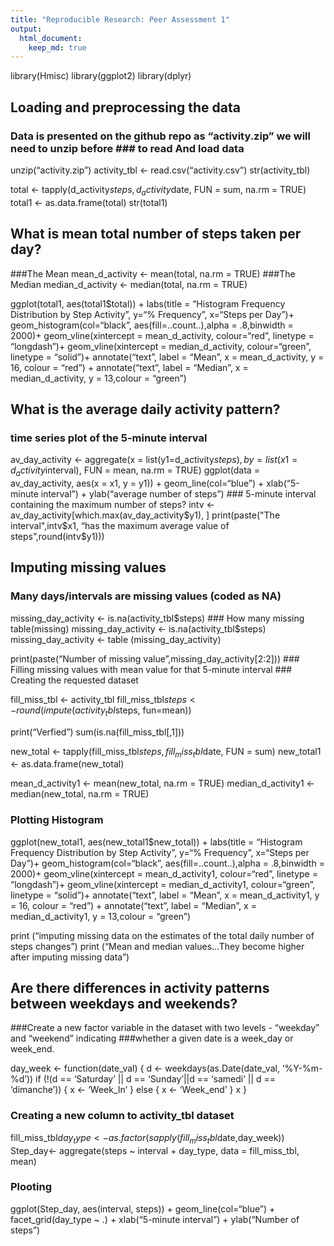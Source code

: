 ---
title: "Reproducible Research: Peer Assessment 1"
output: 
  html_document:
    keep_md: true
---

library(Hmisc)
library(ggplot2)
library(dplyr)

## Loading and preprocessing the data
### Data is presented on the github repo as "activity.zip" we will need to unzip before ### to read And load data
unzip("activity.zip")
activity_tbl <- read.csv("activity.csv")
str(activity_tbl)

total <- tapply(d_activity$steps, d_activity$date, FUN = sum, na.rm = TRUE)
total1 <- as.data.frame(total)
str(total1)


## What is mean total number of steps taken per day?
###The Mean 
mean_d_activity <- mean(total, na.rm = TRUE)
###The Median
median_d_activity <- median(total, na.rm = TRUE)

ggplot(total1, aes(total1$total)) + 
  labs(title = "Histogram Frequency Distribution by Step Activity",
       y="% Frequency", x="Steps per Day")+
  geom_histogram(col="black", aes(fill=..count..),alpha = .8,binwidth = 2000)+
  geom_vline(xintercept = mean_d_activity, colour="red", linetype = "longdash")+ 
  geom_vline(xintercept = median_d_activity, colour="green", linetype = "solid")+
  annotate("text", label = "Mean", x = mean_d_activity, y = 16, colour = "red") +
  annotate("text", label = "Median", x = median_d_activity, y = 13,colour = "green")


## What is the average daily activity pattern?
### time series plot of the 5-minute interval 
av_day_activity <- aggregate(x = list(y1=d_activity$steps), by = list(x1=d_activity$interval), 
                      FUN = mean, na.rm = TRUE)
ggplot(data = av_day_activity, aes(x = x1, y = y1)) + 
  geom_line(col="blue") + xlab("5-minute interval") + 
  ylab("average number of steps ")
### 5-minute interval containing the maximum number of steps?
intv <- av_day_activity[which.max(av_day_activity$y1), ]
print(paste("The interval",intv$x1, "has the maximum average value of steps",round(intv$y1)))


## Imputing missing values
### Many days/intervals are missing values (coded as NA)
missing_day_activity <- is.na(activity_tbl$steps)
### How many missing
table(missing)
missing_day_activity <- is.na(activity_tbl$steps)
missing_day_activity <- table (missing_day_activity)

print(paste("Number of missing value",missing_day_activity[2:2]))
### Filling missing values with mean value for that 5-minute interval
### Creating the requested dataset

fill_miss_tbl <- activity_tbl
fill_miss_tbl$steps <- round(impute(activity_tbl$steps, fun=mean))

print("Verfied")
sum(is.na(fill_miss_tbl[,1]))



new_total <- tapply(fill_miss_tbl$steps, fill_miss_tbl$date, FUN = sum)
new_total1 <- as.data.frame(new_total)

mean_d_activity1 <- mean(new_total, na.rm = TRUE)
median_d_activity1 <- median(new_total, na.rm = TRUE)

### Plotting Histogram
ggplot(new_total1, aes(new_total1$new_total)) + 
  labs(title = "Histogram Frequency Distribution by Step Activity",
       y="% Frequency", x="Steps per Day")+
  geom_histogram(col="black", aes(fill=..count..),alpha = .8,binwidth = 2000)+
  geom_vline(xintercept = mean_d_activity1, colour="red", linetype = "longdash")+ 
  geom_vline(xintercept = median_d_activity1, colour="green", linetype = "solid")+
  annotate("text", label = "Mean", x = mean_d_activity1, y = 16, colour = "red") +
  annotate("text", label = "Median", x = median_d_activity1, y = 13,colour = "green")

print ("imputing missing data on the estimates of the total daily number of steps changes")
print ("Mean and median values...They become higher after imputing missing data")


## Are there differences in activity patterns between weekdays and weekends?
###Create a new factor variable in the dataset with two levels - "weekday" and "weekend" indicating ###whether a given date is a week_day or week_end.

day_week <- function(date_val) 
{
  d <- weekdays(as.Date(date_val, '%Y-%m-%d'))
  if  (!(d == 'Saturday' || d == 'Sunday'||d == 'samedi' || d == 'dimanche')) 
  {
    x <- 'Week_In'
  } 
  else 
  {
    x <- 'Week_end'
  }
  x
}


### Creating a new column to activity_tbl dataset

fill_miss_tbl$day_type <- as.factor(sapply(fill_miss_tbl$date,day_week))
Step_day<- aggregate(steps ~ interval + day_type, data = fill_miss_tbl, mean)

### Plooting
ggplot(Step_day, aes(interval, steps)) + geom_line(col="blue") + facet_grid(day_type ~ .) +
  xlab("5-minute interval") + ylab("Number of steps")


